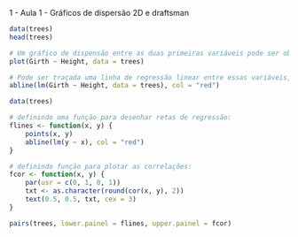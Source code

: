 1 - Aula 1 - Gráficos de dispersão 2D e draftsman

```R
data(trees)
head(trees)

# Um gráfico de dispensão entre as duas primeiras variáveis pode ser obtido como o comando:
plot(Girth ~ Height, data = trees)

# Pode ser traçada uma linha de regressão linear entre essas variáveis, da seguinte forma:
abline(lm(Girth ~ Height, data = trees), col = "red")
```

```R
data(trees)

# definindo uma função para desenhar retas de regressão:
flines <- function(x, y) {
    points(x, y)
    abline(lm(y ~ x), col = "red")
}

# definindo função para plotar as correlações:
fcor <- function(x, y) {
    par(usr = c(0, 1, 0, 1))
    txt <- as.character(round(cor(x, y), 2))
    text(0.5, 0.5, txt, cex = 3)
}

pairs(trees, lower.painel = flines, upper.painel = fcor)
```